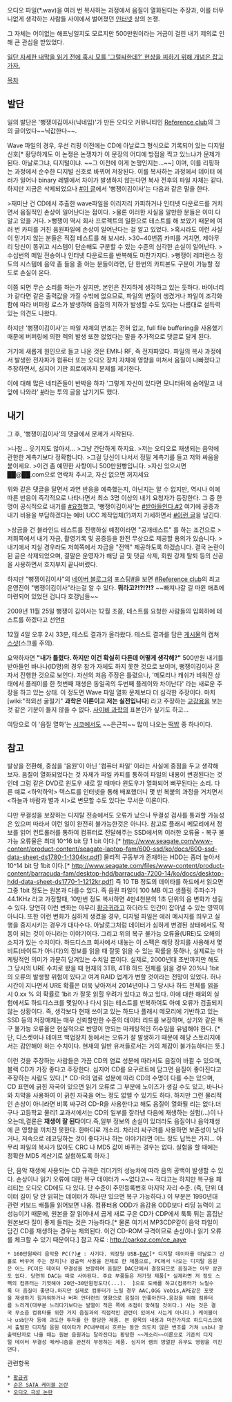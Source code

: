 오디오 파일(*.wav)을 여러 번 복사하는 과정에서 음질이 열화된다는 주장과, 이를 터무니없게 생각하는 사람들 사이에서 벌어졌던 [[인터넷]] 상의 논쟁.

그 자체는 어이없는 해프닝일지도 모르지만 500만원이라는 거금이 걸린 내기 제의로 인해 큰 관심을 받았었다. 

[http://rigvedawiki.net/r1/pds/wtf.png 일단 자세한 내막을 읽기 전에 혹시 모를 '그럴싸한데?' 현상을 피하기 위해 개념은 잡고 가자.]

[[목차]]

== 발단 ==
일의 발단은 '뻥쟁이김이사(닉네임)'가 만든 오디오 커뮤니티인 [http://www.referenceclub.co.kr/ Reference club]의 그의 글이었다~~닉값한다~~.

Wave 파일의 경우, 우선 리핑 이전에는 CD에 아날로그 형식으로 기록되어 있는 디지털 신호[* 황당하게도 이 논쟁은 논쟁자가 이 문장의 어디에 방점을 찍고 있느냐가 문제가 된다. 아날로그냐, 디지털이냐. ~~그 이전에 이게 논쟁인지는...~~] 이며, 이를 리핑하는 과정에서 순수한 디지털 신호로 바뀌어 저장된다. 이를 복사하는 과정에서 데이터 에러가 일어나 binary 레벨에서 차이가 발생하지 않는다면 복사 전후의 파일 자체는 같다.
하지만 지금은 삭제되었으나 [http://www.referenceclub.co.kr/bbs/board.php?bo_table=audio1&wr_id=51 #이 글]에서 '뻥쟁이김이사'는 다음과 같은 말을 한다.

>재미난 건 CD에서 추출한 wave파일을 이리저리 카피하거나 인터넷 다운로드를 거치면서 음질적인 손상이 일어난다는 점이다.
>물론 이러한 사실을 알만한 분들은 이미 다 알고 있을 거다.
>뻥쟁이 역시 회사 프로젝트의 일환으로 테스트를 해 보았기 때문에 여러 번 카피를 거친 음원파일에 손상이 일어난다는 걸 알고 있었다.
>혹시라도 이런 사실이 믿기지 않는 분들은 직접 테스트를 해 보시라.
>30~40번쯤 카피를 거치면, 제아무리 당신이 똥귀고 시스템이 단순해도 구분할 수 있는 수준의 심각한 손실이 일어난다.
>수십번의 메일 전송이나 인터넷 다운로드를 반복해도 마찬가지다.
>뻥쟁이 레퍼런스 정도의 시스템에 음악 좀 들을 줄 아는 분들이라면, 단 한번의 카피본도 구분이 가능할 정도로 손실이 온다.

이쯤 되면 무슨 소리를 하는가 싶지만, 본인은 진지하게 생각하고 있는 듯하다. 바이너리가 같다면 같은 출력값을 가질 수밖에 없으므로, 파일의 변질이 생겼거나 파일이 조각화함에 따라 버퍼링 로스가 발생하여 음질의 저하가 발생할 수도 있다는 나름대로 설득력 있는 의견도 나왔다.

하지만 '뻥쟁이김이사'는 파일 자체의 변조는 전혀 없고, full file buffering을 사용했기 때문에 버퍼링에 의한 렉의 발생 또한 없었다는 말을 추가적으로 댓글로 달게 된다.

거기에 새롭게 원인으로 들고 나온 것은 EMI나 RF, 즉 전자파였다. 파일의 복사 과정에서 발생한 전자파가 컴퓨터 또는 오디오 장치 자체에 영향을 미쳐서 음질이 나빠졌다고 주장하면서, 심지어 기판 회로에까지 문제를 제기한다.

이에 대해 많은 네티즌들이 반박을 하자 '그렇게 자신이 있다면 모니터뒤에 숨어말고 내앞에 나와라' [http://www.referenceclub.co.kr/bbs/board.php?bo_table=audio2&wr_id=153 #]라는 투의 글을 남기기도 했다.
== 내기 ==
그 후, '뻥쟁이김이사'의 댓글에서 문제가 시작된다.

>나참... 웃기지도 않아서...
>그냥 간단하게 하지요.
>저는 오디오로 재생되는 음악에 관한한 계측기보다 정확합니다.
>그걸 당신이 나서서 정밀 계측기를 들고 저와 싸움을 붙이세요.
>이건 좀 예민한 사항이니 500만원빵입니다.
>자신 있으시면 ██@██.com으로 연락처 주시고, 자신 없으면 꺼지세요

위와 같은 댓글을 달면서 과연 반응을 예측했는지, 아닌지는 알 수 없지만, 역시나 이에 따른 반응이 즉각적으로 나타나면서 최소 3명 이상의 내기 요청자가 등장한다.
그 중 한 명이 공식적으로 내기를 [http://www.angelhalowiki.com/r1/pds/500_1_1.JPG #요청]했고, '뻥쟁이김이사'는 [http://www.angelhalowiki.com/r1/pds/500_2_1.JPG #받아들인다.][http://www.angelhalowiki.com/r1/pds/500_2_2.JPG #2]
여기에 공증과 내기 비용을 부담하겠다는 예비 UCC 제작업체(?)까지 가세하면서 [http://www.angelhalowiki.com/r1/pds/500_3_1.JPG #이런 글]을 남긴다.

>상금을 건 블라인드 테스트를 진행하실 예정이라면 "공개테스트" 를 하는 조건으로
>저희쪽에서 내기 자금, 촬영기록 및 공증등을 완전 무상으로 제공할 용의가 있습니다.
>내기에서 지실 경우라도 저희쪽에서 자금을 "전액" 제공하도록 하겠습니다.
결국 논란이 된 글은 삭제되었으며, 결말은 운영자가 해당 글 및 댓글 삭제, 회원 강제 탈퇴 등의 신공을 사용하면서 흐지부지 끝나버렸다.

하지만 "뻥쟁이김이사"의 [[네이버 블로그]]의 포스팅[http://blog.naver.com/miroo67/87056830 #]을 보면 [http://www.referenceclub.co.kr/ #Reference club]의 최고운영진이 "뻥쟁이김이사"라는걸 알 수 있다. '''뭐라고?!?!?!?''' ~~빠져나갈 길 따윈 애초에 마련되어 있었던 겁니다 호갱님들~~ 

2009년 11월 25일 뻥쟁이 김이사는 12월 초쯤, 테스트를 요청한 사람들의 입회하에 테스트를 하겠다고 선언[http://www.referenceclub.co.kr/bbs/board.php?bo_table=audio2&wr_id=165 #]

12월 4일 오후 2시 33분, 테스트 결과가 올라왔다. 테스트 결과를 담은 [http://www.referenceclub.co.kr/bbs/board.php?bo_table=freeboard&wr_id=1541&sca=&sfl=wr_subject&stx=%C5%D7%BD%BA%C6%AE&sop=and 게시물]의 캡쳐 [http://www.rigvedawiki.net/r1/pds/wave-result.jpg 스샷](스크롤 주의).

요약하자면 '''"내가 틀렸다. 하지만 이건 확실히 다른데 어떻게 생각해?"'''
500만원 내기를 받아들인 바나나(ID명)의 경우 참가 자체도 하지 못한 것으로 보이며, 뻥쟁이김이사 혼자서 진행한 것으로 보인다. 자신의 처음 주장은 틀렸으나, '메모리나 캐쉬가 비워진 상태에서 플레이를 한 첫번째 재생은 동일곡의 두번째 플레이와 차이난다' 라는 새로운 주장을 하고 있는 상태. 이 정도면 Wave 파일 열화 문제보다 더 심각한 주장이다. 마치 [wiki:"적외선 굴절기" '''과학은 이론이고 저는 실전입니다'''] 라고 주장하는 [[교강용]]을 보는 것 같은 기분이 들지 않을 수 없다. [[사이비 과학]]의 표본인가 싶기도 하고...

여담으로 이 '음질 열화'는 [[시코]]에서도 ~~은근히~~ 많이 나오는 [[떡밥]] 중 하나이다.

== 참고 ==
발상을 전환해, 중심을 '음원'이 아닌 '컴퓨터 파일' 이라는 사실에 중점을 두고 생각해 보자. 음질이 열화되었다는 것 자체가 파일 카피를 통하여 파일의 내용이 변경된다는 것인데 그럼 같은 DVD로 윈도우 새로 깔 때마다 윈도우가 열화되어 삐꾸된다는 소리. 다른 예로 <하악하악> 텍스트를 인터넷을 통해 배포했더니 몇 번 복붙의 과정을 거치면서 <하늘과 바람과 별과 시>로 변모할 수도 있다는 무서운 이론이다.

다만 무결성을 보장하는 디지탈 전송에서도 오류가 났으나 무결성 검사를 통과할 가능성은 있으며 따라서 이런 일이 완전히 불가능한것은 아니다. 참고로 플래시 메모리에서 정보를 읽어 컨트롤러를 통하여 컴퓨터로 전달해주는 SSD에서의 이러한 오류율 - 복구 불가능 오류율은 최대 10^16 bit 당 1 bit 이다.[* http://www.seagate.com/www-content/product-content/seagate-laptop-fam/600-ssd/ko/docs/600-ssd-data-sheet-ds1780-1-1304kr.pdf] 물리적 구동부가 존재하는 HDD는 좀더 높아서 10^14 bit  당 1bit 이다.[* http://www.seagate.com/files/www-content/product-content/barracuda-fam/desktop-hdd/barracuda-7200-14/ko/docs/desktop-hdd-data-sheet-ds1770-1-1212kr.pdf] 즉 10 TB 정도의 데이타를 하드에서 읽으면 그중 1bit 정도는 원본과 다를수 있다. 즉 음원 파일이 100 MB 이고 샘플링 주파수가 44.1KHz 라고 가정할때, 10만번 정도 복사하면 4만4천분의 1초 단위의 음 변화가 생길수 있다. 당연히 이런 변화는 아무리 [[황금귀]]라고 하더라도 인간이 잡아낼 수 있는 영역이 아니다. 또한 이런 변화가 심하게 생겼을 경우, 디지털 파일은 에러 메시지를 띄우고 실행을 중지시키는 경우가 대다수다. 아날로그처럼 데이터가 심하게 변경된 상태에서도 작동이 되는 것이 아니라는 이야기이다. 그리고 위의 복구 불가능 오류율(URE)도 오해의 소지가 있는 수치이다. 하드디스크 회사에서 내놓는 이 스펙은 해당 장치를 사용해서 몇 비트(바이트가 아니다)의 정보를 읽을 때 잘못 읽을 수 있는 확률을 뜻하나, 실제로는 마케팅적인 의미가 과분히 담겨있는 수치일 뿐이다. 실제로, 2000년대 초반까지만 해도 그 당시의 URE 수치로 봤을 때 현재의 3TB, 4TB 하드 전체를 읽을 경우 20%나 1bit 의 오류의 발생할 위험이 있다고 여겨 RAID 업계가 변할 것이라는 전망이 있었다. 허나 시간이 지나면서 URE 확률은 더욱 낮아져서 2014년이나 그 당시나 하드 전체를 읽을 시 0.xx % 의 확률로 1bit 가 잘못 읽힐 우려가 있다고 하고 있다. 이에 대한 해외의 실험에서도 하드디스크를 몇일이나 다시 읽는 테스트를 반복하여도 아예 오류가 검출되지 않는 상황이다. 즉, 생각보다 현재 쓰이고 있는 하드나 플래시 메모리에 기반하고 있는 SSD 등의 저장매체는 매우 신뢰할만한 수준의 데이터 리드를 보장하며, 상기와 같은 복구 불가능 오류율은 현실적으로 반영이 안되는 마케팅적인 허수임을 유념해야 한다. [* 단, 디스켓이나 테이프 백업장치 등에서는 오류가 잘 발생하기 때문에 해당 스토리지에서는 감안해야 하는 수치이다. 현재의 일반 유저들로서는 거의 체감이 불가능하다는 뜻.]

이런 것을 주장하는 사람들은 가끔 CD의 염료 성분에 따라서도 음질이 바뀔 수 있으며, 블랙 CD가 가장 좋다고 주장한다. 심지어 CD를 요구르트에 담그면 음질이 좋아진다고 주장하는 사람도 있다.[* CD-R의 염료 성분에 따라 CD의 수명이 다를 수는 있으며, CD 표면에 긁힌 자국이 있으면 읽기 오류로 그 부분에 노이즈가 생길 수도 있고, 바나나와 치약을 사용하여 이 긁힌 자국을 어느 정도 없앨 수 있기도 하다. 하지만 그런 물리적인 손상이 아니라면 비록 싸구려 CD-R을 사용한다고 해도 음질이 열화될 리는 없다.더구나 고등학교 물리1 교과서에서는 CD의 일부를 잘라낸 다음에 재생하는 실험(...)이 나오는데,결론은 '''재생이 잘 된다'''이다.즉,일부 정보의 손실이 있더라도 음질이나 음악재생에 큰 영향을 끼치진 못한다. 한마디로 개소리. 차라리 싸구려를 사용하면 보존성이 낮다거나, 저속으로 레코딩하는 것이 좋다거나 하는 이야기라면 어느 정도 납득은 가지… 아무리 파일의 복사가 많아도 CRC 나 MD5 값이 바뀌는 경우는 없다. 실험을 할 때에는 정확한 MD5 계산기로 실험하도록 하자.]

단, 음악 재생에 사용되는 CD 규격은 리더기의 성능차에 따라 음의 공백이 발생할 수 있다. 손상이나 읽기 오류에 대한 복구 데이터가 ~~없다고~~ 적다고는 하지만 복구용 패리티는 오디오 CD에도 다 있다. 단 수준이 주민등록번호 마지막 자리 수준. (즉, 단위 데이터 길이 당 안 읽히는 데이터가 하나만 있으면 복구 가능하다.) 이 부분은 1990년대 관련 키보드 배틀들 읽어보면 나옴. 컴퓨터용 ODD가 음감용 ODD보다 리딩 능력이 고성능이기 때문에, 원본을 잘 읽어내서 곱게 새로 구운 CD가 CDP에서 툭툭 튀는 흠집난 원본보다 질이 좋게 들리는 것은 가능하다.[* 물론 여기서 MP3CDP같이 음악 파일이 담긴 CD를 재생하는 경우는 제외된다. 이건 CD-ROM 규격이므로 손상이나 읽기 오류를 체크할 수 있기 때문이다.]  
참고 자료 : http://parkoz.com/ce_aaye

 * 160만원짜리 음악용 PC(?)[http://muhul.egloos.com/4329689 #] : 사기다. 외장형 USB-[[DAC]][* 디지탈 데이터를 아날로그 신홀로 바꾸어 주는 장치]나 광출력 사용을 전제로 한 제품으로, PC에서 나오는 디지탈 음원은 어느 PC이든 데이터 무결성을 보장하며 음질은 DAC단에서 결정되므로 음질과는 아무 상관도 없다. 당연히 DAC는 따로 사야된다. 주요 부품들은 저가형 제품[* 실제라면 저 정도 스펙의 컴퓨터는 기껏해야 20만~30만원정도다(...).  ]으로 도배를 하고(컴퓨터가 느릴수록 더 음질이 좋댄다.하지만 실제로 컴퓨터가 느릴 경우 AAC,OGG Vobis,APE같은 포멧을 재생하기 힘겨워하거나 버퍼 언더런의 영향으로 음질이 안좋아진다.음감을 위해 컴퓨터를 느리게(대부분 느리다기보다는 발열이 적은 쪽에 초점이 맞혀질 것이다.) 사는 것은 결국 무소음 컴퓨터를 위한 거지 음질과의 직접적인 관련이 있어서 사는게 아니다.) 케이블이나 usb단자 등에 과도한 투자를 한 황당한 제품. 본 항목의 내용과 마찬가지로 하드디스크에서 출발한 디지털 음원 데이타가 PC내부에서 흐르는 동안 의도치 않은 변조를 거쳐 usb나 광출력단자로 나올 때는 원본 음원과는 달라진다는 황당한 ~~개소리~~이론으로 기존의 디지털 데이터 무결성 메커니즘을 완전히 부정하는 제품. 심지어 램의 방열판 유무도 영향을 끼친댄다.

관련항목 
 * [[황금귀]]
 * [[순은 SATA 케이블 논란]]
 * [[오디오 극성 논란]]
